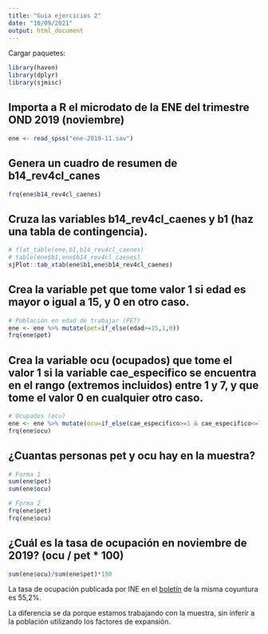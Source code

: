 ```yaml
---
title: "Guia ejercicios 2"
date: "10/09/2021"
output: html_document
---
```


Cargar paquetes:

```r
library(haven)
library(dplyr)
library(sjmisc)
```

## Importa a R el microdato de la ENE del trimestre OND 2019 (noviembre)

```r
ene <- read_spss("ene-2019-11.sav")
```

## Genera un cuadro de resumen de b14_rev4cl_canes

```r
frq(ene$b14_rev4cl_caenes)
```

## Cruza las variables b14_rev4cl_caenes y b1 (haz una tabla de contingencia).

```r
# flat_table(ene,b1,b14_rev4cl_caenes)
# table(ene$b1,ene$b14_rev4cl_caenes)
sjPlot::tab_xtab(ene$b1,ene$b14_rev4cl_caenes)
```

## Crea la variable pet que tome valor 1 si edad es mayor o igual a 15, y 0 en otro caso.

```r
# Población en edad de trabajar (PET)
ene <- ene %>% mutate(pet=if_else(edad>=15,1,0))
frq(ene$pet)
```

## Crea la variable ocu (ocupados) que tome el valor 1 si la variable cae_especifico se encuentra en el rango (extremos incluidos) entre 1 y 7, y que tome el valor 0 en cualquier otro caso.

```r
# Ocupados (ocu)
ene <- ene %>% mutate(ocu=if_else(cae_especifico>=1 & cae_especifico<=7,1,0))
frq(ene$ocu)
```

## ¿Cuantas personas pet y ocu hay en la muestra?

```r
# Forma 1
sum(ene$pet)
sum(ene$ocu)

# Forma 2
frq(ene$pet)
frq(ene$ocu)

```

## ¿Cuál es la tasa de ocupación en noviembre de 2019? (ocu / pet * 100)

```r
sum(ene$ocu)/sum(ene$pet)*100
```

La tasa de ocupación publicada por INE en el [boletín](https://www.ine.cl/docs/default-source/ocupacion-y-desocupacion/boletines/2019/pais/boletin-empleo-nacional-trimestre-movil-octubre-noviembre-diciembre-2019.pdf?sfvrsn=1bc57d58_6) de la misma coyuntura es 55,2%. 

La diferencia se da porque estamos trabajando con la muestra, sin inferir a la población utilizando los factores de expansión. 

